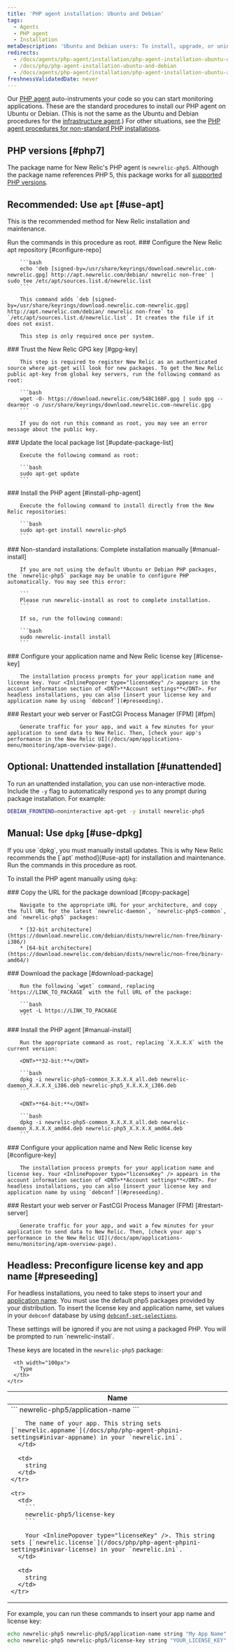 ```yaml
---
title: 'PHP agent installation: Ubuntu and Debian'
tags:
  - Agents
  - PHP agent
  - Installation
metaDescription: 'Ubuntu and Debian users: To install, upgrade, or uninstall your New Relic PHP agent, start here.'
redirects:
  - /docs/agents/php-agent/installation/php-agent-installation-ubuntu-debian
  - /docs/php/php-agent-installation-ubuntu-and-debian
  - /docs/agents/php-agent/installation/php-agent-installation-ubuntu-and-debian
freshnessValidatedDate: never
---
```


Our [PHP agent](/docs/agents/php-agent/getting-started/new-relic-php#configuration) auto-instruments your code so you can start monitoring applications. These are the standard procedures to install our PHP agent on Ubuntu or Debian. (This is not the same as the Ubuntu and Debian procedures for the [infrastructure agent](/docs/infrastructure/new-relic-infrastructure/installation/install-infrastructure-linux#apt-based).) For other situations, see the [PHP agent procedures for non-standard PHP installations](/docs/php/php-agent-installation-non-standard-php).

## PHP versions [#php7]

The package name for New Relic's PHP agent is `newrelic-php5`. Although the package name references PHP 5, this package works for all [supported PHP versions](/docs/agents/php-agent/getting-started/php-agent-compatibility-requirements#php-release).

## Recommended: Use `apt` [#use-apt]

This is the recommended method for New Relic installation and maintenance.

<Callout variant="important">
  Run the commands in this procedure as root.
</Callout>

<Steps>
  <Step>
    ### Configure the New Relic apt repository [#configure-repo]

        ```bash
        echo 'deb [signed-by=/usr/share/keyrings/download.newrelic.com-newrelic.gpg] http://apt.newrelic.com/debian/ newrelic non-free' | sudo tee /etc/apt/sources.list.d/newrelic.list
        ```

        This command adds `deb [signed-by=/usr/share/keyrings/download.newrelic.com-newrelic.gpg] http://apt.newrelic.com/debian/ newrelic non-free` to `/etc/apt/sources.list.d/newrelic.list`. It creates the file if it does not exist.

        This step is only required once per system.
  </Step>
  <Step>
    ### Trust the New Relic GPG key [#gpg-key]

        This step is required to register New Relic as an authenticated source where apt-get will look for new packages. To get the New Relic public apt-key from global key servers, run the following command as root:

        ```bash
        wget -O- https://download.newrelic.com/548C16BF.gpg | sudo gpg --dearmor -o /usr/share/keyrings/download.newrelic.com-newrelic.gpg
        ```

        If you do not run this command as root, you may see an error message about the public key.
  </Step>

  <Step>
    ### Update the local package list [#update-package-list]

        Execute the following command as root:

        ```bash
        sudo apt-get update
        ```
  </Step>
  <Step>
    ### Install the PHP agent [#install-php-agent]

        Execute the following command to install directly from the New Relic repositories:

        ```bash
        sudo apt-get install newrelic-php5
        ```
  </Step>
  <Step>
    ### Non-standard installations: Complete installation manually [#manual-install]

        If you are not using the default Ubuntu or Debian PHP packages, the `newrelic-php5` package may be unable to configure PHP automatically. You may see this error:

        ```
        Please run newrelic-install as root to complete installation.
        ```

        If so, run the following command:

        ```bash
        sudo newrelic-install install
        ```
  </Step>
  <Step>
    ### Configure your application name and New Relic license key [#license-key]

        The installation process prompts for your application name and license key. Your <InlinePopover type="licenseKey" /> appears in the account information section of <DNT>**Account settings**</DNT>. For headless installations, you can also [insert your license key and application name by using `debconf`](#preseeding).
  </Step>
  <Step>
    ### Restart your web server or FastCGI Process Manager (FPM) [#fpm]

        Generate traffic for your app, and wait a few minutes for your application to send data to New Relic. Then, [check your app's performance in the New Relic UI](/docs/apm/applications-menu/monitoring/apm-overview-page).
  </Step>
</Steps>

## Optional: Unattended installation [#unattended]

To run an unattended installation, you can use non-interactive mode. Include the `-y` flag to automatically respond `yes` to any prompt during package installation. For example:

```bash
DEBIAN_FRONTEND=noninteractive apt-get -y install newrelic-php5
```

## Manual: Use `dpkg` [#use-dpkg]

<Callout variant="important">
  If you use `dpkg`, you must manually install updates. This is why New Relic recommends the [`apt` method](#use-apt) for installation and maintenance. Run the commands in this procedure as root.
</Callout>

To install the PHP agent manually using `dpkg`:

<Steps>
  <Step>
    ### Copy the URL for the package download [#copy-package]

        Navigate to the appropriate URL for your architecture, and copy the full URL for the latest `newrelic-daemon`, `newrelic-php5-common`, and `newrelic-php5` packages:

        * [32-bit architecture](https://download.newrelic.com/debian/dists/newrelic/non-free/binary-i386/)
        * [64-bit architecture](https://download.newrelic.com/debian/dists/newrelic/non-free/binary-amd64/)
  </Step>
  <Step>
    ### Download the package [#download-package]

        Run the following `wget` command, replacing `https://LINK_TO_PACKAGE` with the full URL of the package:

        ```bash
        wget -L https://LINK_TO_PACKAGE
        ```
  </Step>
  <Step>
    ### Install the PHP agent [#manual-install]

        Run the appropriate command as root, replacing `X.X.X.X` with the current version:

        <DNT>**32-bit:**</DNT>

        ```bash
        dpkg -i newrelic-php5-common_X.X.X.X_all.deb newrelic-daemon_X.X.X.X_i386.deb newrelic-php5_X.X.X.X_i386.deb
        ```

        <DNT>**64-bit:**</DNT>

        ```bash
        dpkg -i newrelic-php5-common_X.X.X.X_all.deb newrelic-daemon_X.X.X.X_amd64.deb newrelic-php5_X.X.X.X_amd64.deb
        ```
  </Step>
  <Step>
    ### Configure your application name and New Relic license key [#configure-key]

        The installation process prompts for your application name and license key. Your <InlinePopover type="licenseKey" /> appears in the account information section of <DNT>**Account settings**</DNT>. For headless installations, you can also [insert your license key and application name by using `debconf`](#preseeding).
  </Step>
  <Step>
    ### Restart your web server or FastCGI Process Manager (FPM) [#restart-server]

        Generate traffic for your app, and wait a few minutes for your application to send data to New Relic. Then, [check your app's performance in the New Relic UI](/docs/apm/applications-menu/monitoring/apm-overview-page).
  </Step>
</Steps>

<InstallFeedback />

## Headless: Preconfigure license key and app name [#preseeding]

For headless installations, you need to take steps to insert your <InlinePopover type="licenseKey" /> and [application name](/docs/site/naming-your-application). You must use the default php5 packages provided by your distribution. To insert the license key and application name, set values in your `debconf` database by using [`debconf-set-selections`](http://manpages.ubuntu.com/manpages/trusty/en/man1/debconf-set-selections.1.html).

<Callout variant="important">
  These settings will be ignored if you are not using a packaged PHP. You will be prompted to run `newrelic-install`.
</Callout>

These keys are located in the `newrelic-php5` package:

<table>
  <thead>
    <tr>
      <th>
        Name
      </th>

      <th width="100px">
        Type
      </th>
    </tr>
  </thead>

  <tbody>
    <tr>
      <td>
        ```
        newrelic-php5/application-name
        ```

        The name of your app. This string sets [`newrelic.appname`](/docs/php/php-agent-phpini-settings#inivar-appname) in your `newrelic.ini`.
      </td>

      <td>
        string
      </td>
    </tr>

    <tr>
      <td>
        ```
        newrelic-php5/license-key
        ```

        Your <InlinePopover type="licenseKey" />. This string sets [`newrelic.license`](/docs/php/php-agent-phpini-settings#inivar-license) in your `newrelic.ini`.
      </td>

      <td>
        string
      </td>
    </tr>
  </tbody>
</table>

For example, you can run these commands to insert your app name and license key:

```bash
echo newrelic-php5 newrelic-php5/application-name string "My App Name" | debconf-set-selections
echo newrelic-php5 newrelic-php5/license-key string "YOUR_LICENSE_KEY" | debconf-set-selections
```

<InstallFeedback />
